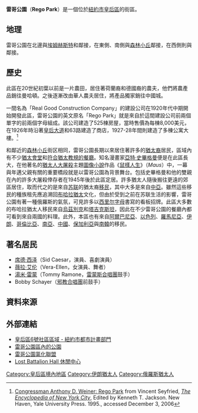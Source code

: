 {{Infobox settlement
| name                    = 雷哥公園
| native_name             = Rego Park
| native_name_lang        = en
| settlement_type         = 紐約的街區
<!-- images, nickname, motto --->
| image_skyline           = Lost Battalion Hall Rego Park jeh.jpg
| imagesize               =
| image_alt               =
| image_caption           = Lost Battalion Hall
| nickname                = Bukharlem<ref>{{Cite web|last=Popik|first=Barry|title=Buharlem or Bukharlem (Bukhara + Harlem)|url=http://www.barrypopik.com/index.php/new_york_city/entry/buharlem_or_bukharlem_bukhara_harlem/|accessdate=16 September 2010|archive-date=2011-10-15|archive-url=https://web.archive.org/web/20111015120125/http://www.barrypopik.com/index.php/new_york_city/entry/buharlem_or_bukharlem_bukhara_harlem/|dead-url=yes}}</ref>
| coordinates_region      = US-NY <!-- ISO 3166-1 alpha-2 or ISO 3166-2 code for country/region containing the coordinates -->
| coordinates_display     = inline,title
| coordinates_format      = dms
| subdivision_type        = [[世界地理索引|國家]]
| subdivision_name        = [[美國|美國]]
| subdivision_type1       = [[美国州份|州]]
| subdivision_name1       = [[紐約州|紐約州]]
| subdivision_type2       = [[纽约州行政区划|郡]]
| subdivision_name2       = [[皇后區|皇后郡]]
| established_title       = 開發 <!-- Settled -->
| established_date        = 1920年
| established_title1      = <!-- Incorporated (town) -->
| established_date1       =
| established_title2      = <!-- Incorporated (city) -->
| established_date2       =
| established_title3      =
| established_date3       =
| extinct_title           =
| extinct_date            =
| founder                 = Real Good建設公司
| named_for               = 建設公司
<!-- seat, smaller parts ------->
| seat_type               = <!-- defaults to: Seat -->
| seat                    =
| parts_type              = <!-- defaults to: Boroughs -->
| parts_style             = <!-- list, coll (collapsed list), para (paragraph format) -->
| parts                   = <!-- parts text, or header for parts list -->
| p1                      =
| p2                      = <!-- etc., up to p50: for separate parts to be listed-->
<!-- government type, leaders -->
| government_footnotes    = <!-- for references: use <ref> tags -->
| government_type         =
| governing_body          =
| leader_party            =
| leader_title            =
| leader_name             = <!-- add   (no-break space) to disable automatic links -->
| leader_title1           =
| leader_name1            = <!-- etc., up to leader_title4 / leader_name4 -->
<!-- display settings  --------->
| total_type              = <!-- to set a non-standard label for total area and population rows -->
| unit_pref               = <!-- enter: Imperial, to display imperial before metric -->
<!-- area ---------------------->
| area_footnotes          = <!-- for references: use <ref> tags -->
| area_magnitude          = <!-- use only to set a special wikilink -->
| area_total_km2          = <!-- ALL fields with measurements have automatic unit conversion -->
| area_total_sq_mi        = 1.945<!-- see table @ Template:Infobox settlement for details -->
| area_land_km2           =
| area_land_sq_mi         =
| area_water_km2          =
| area_water_sq_mi        =
| area_water_percent      =
| area_urban_footnotes    = <!-- for references: use <ref> tags -->
| area_urban_km2          =
| area_urban_sq_mi        =
| area_rural_footnotes    = <!-- for references: use <ref> tags -->
| area_rural_km2          =
| area_rural_sq_mi        =
| area_metro_footnotes    = <!-- for references: use <ref> tags -->
| area_metro_km2          =
| area_metro_sq_mi        =
| area_rank               =
| area_blank1_title       =
| area_blank1_km2         =
| area_blank1_sq_mi       =
| area_blank2_title       =
| area_blank2_km2         =
| area_blank2_sq_mi       =
| area_note               =
<!-- elevation ----------------->
| elevation_footnotes     = <!-- for references: use <ref> tags -->
| elevation_m             =
| elevation_ft            = 91.3
| elevation_max_footnotes = <!-- for references: use <ref> tags -->
| elevation_max_m         =
| elevation_max_ft        =
| elevation_min_footnotes = <!-- for references: use <ref> tags -->
| elevation_min_m         =
| elevation_min_ft        =
<!-- population ---------------->
| population_footnotes    = <!-- for references: use <ref> tags -->
| population_total        = 44,189
| population_as_of        = 2000
| population_rank         =
| population_density_km2  = <!-- for automatic calculation of any density field, use: auto -->
| population_density_sq_mi=
| population_est          =
| pop_est_as_of           =
| population_urban        =
| population_density_urban_km2   =
| population_density_urban_sq_mi =
| population_rural        =
| population_density_rural_km2   =
| population_density_rural_sq_mi =
| population_metro        =
| population_density_metro_km2   =
| population_density_metro_sq_mi =
| population_density      =
| population_density_rank =
| population_blank1_title =
| population_blank1       =
| population_density_blank1_km2  =
| population_density_blank1_sq_mi=
| population_blank2_title =
| population_blank2       =
| population_density_blank2_km2  =
| population_density_blank2_sq_mi=
| population_demonym      = <!-- demonym, ie. Liverpudlian for someone from Liverpool -->
| population_note         =
<!-- demographics (section 1) -->
| demographics_type1      = 種族
| demographics1_footnotes = <!-- for references: use <ref> tags -->
| demographics1_title1    = 白人
| demographics1_info1     = 57.8%<!-- etc., up to demographics1_title5 / demographics1_info5 -->
| demographics1_title2    = 西班牙人
| demographics1_info2     = 23.3%
| demographics1_title3    = 亞州人
| demographics1_info3     = 12.6%
| demographics1_title4    = 其他
| demographics1_info4     = 4.1%
| demographics1_title5    = 黑人
| demographics1_info5     = 2.2%

<!-- demographics (section 2) -->
| demographics_type2      =
| demographics2_footnotes = <!-- for references: use <ref> tags -->
| demographics2_title1    =
| demographics2_info1     = <!-- etc., up to demographics2_title5 / demographics2_info5 -->
<!-- time zone(s) -------------->
| timezone1               =
| utc_offset1             =
| timezone1_DST           =
| utc_offset1_DST         =
| timezone2               =
| utc_offset2             =
| timezone2_DST           =
| utc_offset2_DST         =
<!-- postal codes, area code --->
| postal_code_type        = 郵遞區號<!-- enter ZIP code, Postcode, Post code, Postal code... -->
| postal_code             = 11374
| postal2_code_type       = <!-- enter ZIP code, Postcode, Post code, Postal code... -->
| postal2_code            =
| area_code_type          = <!-- defaults to: Area code(s) -->
| area_code               = 718
| geocode                 =
| iso_code                =
| registration_plate      =
<!-- twin cities --------------->
| twin1                   =
| twin1_country           =
| twin2                   =
| twin2_country           = <!-- etc., up to twin9 / twin9_country -->
<!-- blank fields (section 1) -->
| blank_name_sec1         =
| blank_info_sec1         =
| blank1_name_sec1        =
| blank1_info_sec1        =
| blank2_name_sec1        =
| blank2_info_sec1        = <!-- etc., up to blank7_name_sec1 / blank7_info_sec1 -->
<!-- blank fields (section 2) -->
| blank_name_sec2         =
| blank_info_sec2         =
| blank1_name_sec2        =
| blank1_info_sec2        =
| blank2_name_sec2        =
| blank2_info_sec2        = <!-- etc., up to blank7_name_sec2 / blank7_info_sec2 -->
<!-- website, footnotes -------->
| website                 = <!-- {{URL|example.com}} -->
| footnotes               =
}}
'''雷哥公園'''（'''Rego Park'''）是一個位於[[紐約市|紐約市]][[皇后區|皇后區]]的街區。

== 地理 ==
雷哥公園在北邊與[[埃姆赫斯特_(纽约)|埃姆赫斯特]]和{{link-en|可乐娜 (纽约)|Corona, Queens|可乐娜}}鄰接，在東側、南側與[[森林小丘社区|森林小丘]]鄰接，在西側則與{{link-en|中村 (纽约)|Middle Village, Queens|中村}}鄰接。

== 歷史 ==
此區在20世紀初葉以前是一片農田，居住著荷蘭裔和德國裔的農夫，他們將農產品銷往曼哈頓。之後逐漸改由華人農夫居住，將產品獨家銷往中國城。

一間名為「Real Good Construction Company」的建設公司在1920年代中期開始開發此區，雷哥公園的英文原名「Rego Park」就是來自於這間建設公司前兩個單字的前兩個字母組成。該公司建造了525棟房屋，當時售價為每棟8,000美元，在1926年時沿著[[皇后大道|皇后大道]]和63路建造了商店，1927-28年間則建造了多棟公寓大樓。<ref>[http://www.house.gov/weiner/neighborhoods/hoods_regopark.htm Congressman Anthony D. Weiner: Rego Park] {{Wayback|url=http://www.house.gov/weiner/neighborhoods/hoods_regopark.htm |date=20080503124924 }} from Vincent Seyfried, ''[[The_Encyclopedia_of_New_York_City|The Encyclopedia of New York City]]'', Edited by Kenneth T. Jackson. New Haven, Yale University Press. 1995., accessed December 3, 2006</ref>

和鄰近的[[森林小丘社区|森林小丘]]街区相同，雷哥公園長期以來居住著許多的[[犹太教|猶太裔]]居民，區域內有不少[[猶太會堂|猶太會堂]]和[[符合教規的食物_(猶太教)|符合猶太教規的餐廳]]。知名漫畫家[[亞特·史畢格曼|亞特·史畢格曼]]便是在此區長大，在他著名的[[猶太人大屠殺|猶太人大屠殺]]主題[[圖像小說|圖像小說]]作品《[[鼠樣人生|鼠樣人生]]》（''Maus''）中，一幕與年邁父親有關的重要橋段就是以雷哥公園為背景舞台。包括史畢格曼和他的雙親在內的許多大屠殺倖存者在1945年後於此區定居。許多猶太人隨後搬往更遠的郊區居住，取而代之的是來自[[苏联|苏联]]的猶太裔[[移民|移民]]，其中大多是來自[[中亞|中亞]]。雖然這些移民的種族租先應追溯回[[布哈拉猶太人|布哈拉猶太]]文化，但由於受到之前在苏联生活的影響，雷哥公園有著一種俄羅斯的氣氛，可見許多以[[西里尔字母|西里尔字母]]書寫的看板招牌。此區大多數的布哈拉猶太人移民來自[[烏茲別克|烏茲別克]]和[[塔吉克斯坦|塔吉克斯坦]]，因此在不少雷哥公園的餐廳內都可看到來自兩國的料理。此外，本區也有來自[[阿爾巴尼亞|阿爾巴尼亞]]、[[以色列|以色列]]、[[羅馬尼亞|羅馬尼亞]]、[[伊朗|伊朗]]、[[哥倫比亞|哥倫比亞]]、[[南亞|南亞]]、[[中國|中國]]、[[保加利亞|保加利亞]]與[[南韓|南韓]]的移民。

== 著名居民 ==
*[[席德·西泽|席德·西泽]]（Sid Caesar，演員、喜劇演員）
*[[薇拉·艾伦|薇拉·艾伦]]（Vera-Ellen，女演員、舞者）
*[[湯米·雷蒙|湯米·雷蒙]]（Tommy Ramone，[[雷蒙斯合唱團|雷蒙斯合唱團]]鼓手）
*Bobby Schayer（[[邪教合唱團|邪教合唱團]]前鼓手）

== 資料來源 ==
{{reflist}}

== 外部連結 ==
*[http://www.nyc.gov/html/dcp/html/neigh_info/qn06_info.shtml 皇后區6號社區區域 - 紐約市都市計畫部門] {{Wayback|url=http://www.nyc.gov/html/dcp/html/neigh_info/qn06_info.shtml |date=20111207092013 }}
*[https://web.archive.org/web/20110308025111/http://www.mazeartist.com/regoparks.htm 雷哥公園區內的公園]
*[http://regoparkgreencommittee.blogspot.com 雷哥公園氯化聯盟] {{Wayback|url=http://regoparkgreencommittee.blogspot.com/ |date=20200204021019 }}
*[http://www.nycgovparks.org/parks/Q401/ Lost Battalion Hall 休閒中心] {{Wayback|url=http://www.nycgovparks.org/parks/Q401/ |date=20111231084656 }}

{{Coord|40.723688|N|73.86009|W|source:dewiki_region:US_type:city|format=dms|display=title}}
{{皇后区}}

[[Category:皇后區境內地區|Category:皇后區境內地區]]
[[Category:伊朗猶太人|Category:伊朗猶太人]]
[[Category:俄羅斯猶太人|Category:俄羅斯猶太人]]